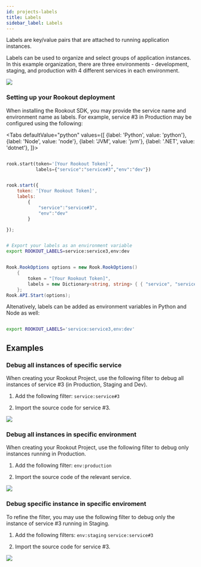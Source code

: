 ```yaml
---
id: projects-labels
title: Labels
sidebar_label: Labels
---
```

Labels are key/value pairs that are attached to running application instances.

Labels can be used to organize and select groups of application instances.
In this example organization, there are three environments - development, staging, and production with 4 different services in each environment.

<img src="/img/screenshots/tag_n1.png" />  

### Setting up your Rookout deployment

When installing the Rookout SDK, you may provide the service name and environment name as labels.
For example, service #3 in Production may be configured using the following:


<Tabs
    defaultValue="python"
    values={[
        {label: 'Python', value: 'python'},
        {label: 'Node', value: 'node'},
        {label: 'JVM', value: 'jvm'},
        {label: '.NET', value: 'dotnet'},
    ]}>

<TabItem value="python">

```python

rook.start(token='[Your Rookout Token]',
           labels={"service":"service#3","env":"dev"})

```

</TabItem>
<TabItem value="node">

```javascript

rook.start({
    token: '[Your Rookout Token]', 
    labels:
        {
            "service":"service#3",
            "env":"dev"
        }

});

```

</TabItem>
<TabItem value="jvm">

```bash

# Export your labels as an environment variable
export ROOKOUT_LABELS=service:service3,env:dev

```
</TabItem>
<TabItem value="dotnet">

```cs

Rook.RookOptions options = new Rook.RookOptions() 
    {
        token = "[Your Rookout Token]",
        labels = new Dictionary<string, string> { { "service", "service#3" }, { "env", "dev" } }
    };
Rook.API.Start(options);

```
</TabItem>
</Tabs>

<div className="rookout-org-info" />


Altenatively, labels can be added as environment variables in Python and Node as well:

```bash

export ROOKOUT_LABELS='service:service3,env:dev'

```

## Examples

### Debug all instances of specific service

When creating your Rookout Project, use the following filter to debug all instances of service #3 (in Production, Staging and Dev).

1.  Add the following filter: `service:service#3` 

2.  Import the source code for service #3.

<img src="/img/screenshots/tag_n2.png" />

### Debug all instances in specific environment

When creating your Rookout Project, use the following filter to debug only instances running in Production.

1.  Add the following filter: `env:production` 

2.  Import the source code of the relevant service.

<img src="/img/screenshots/tag_n3.png" />

### Debug specific instance in specific enviroment

To refine the filter, you may use the following filter to debug only the instance of service #3 running in Staging.

1.  Add the following filters: `env:staging` `service:service#3`

2.  Import the source code for service #3.

<img src="/img/screenshots/tag_n4.png" />
